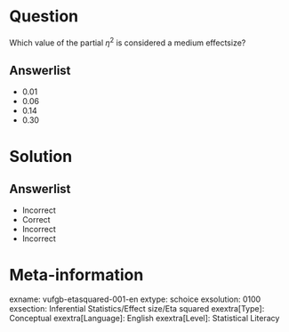 Question
========
  
Which value of the partial $\eta ^{2}$ is considered a medium effectsize?

  
Answerlist
----------
* 0.01
* 0.06
* 0.14
* 0.30

Solution
========

Answerlist
----------
* Incorrect
* Correct
* Incorrect
* Incorrect

Meta-information
================
exname: vufgb-etasquared-001-en
extype: schoice
exsolution: 0100
exsection: Inferential Statistics/Effect size/Eta squared
exextra[Type]: Conceptual
exextra[Language]: English
exextra[Level]: Statistical Literacy

